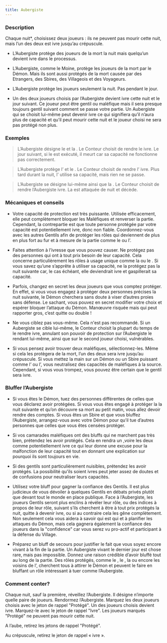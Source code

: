 ```yaml
---
title: Aubergiste
---
```



<Role AUBERGISTE header />

### Description

Chaque nuit*, choisissez deux joueurs : ils ne peuvent pas mourir cette nuit, mais l’un des deux est ivre jusqu’au crépuscule.

-   L’Aubergiste protège des joueurs de la mort la nuit mais quelqu’un devient ivre dans le processus.

-   L’Aubergiste, comme le Moine, protège les joueurs de la mort par le Démon. Mais ils sont aussi protégés de la mort causée par des Etrangers, des Sbires, des Villageois et des Voyageurs.

-   L’Aubergiste protège les joueurs seulement la nuit. Pas pendant le jour.

-   Un des deux joueurs choisis par l’Aubergiste devient ivre cette nuit et le jour suivant. Ce joueur peut être gentil ou maléfique mais il sera presque toujours gentil suivant comment se passe votre partie. Un Aubergiste qui se choisit lui-même peut devenir ivre ce qui signifiera qu’il n’aura plus de capacité et qu’il peut mourir cette nuit et le joueur choisi ne sera pas protégé non plus.

### Exemples

> L’Aubergiste désigne le <Role FOU /> et la <Role FEMME_DE_CHAMBRE />. Le Conteur choisit de rendre le <Role FOU /> ivre. Le jour suivant, si le <Role FOU /> est exécuté, il meurt car sa capacité ne fonctionne pas correctement.

> L’Aubergiste protège l’<Role ASSASSIN /> et le <Role PO />. Le Conteur choisit de rendre l’<Role ASSASSIN /> ivre. Plus tard durant la nuit, l’<Role ASSASSIN /> utilise sa capacité, mais rien ne se passe.

> L’Aubergiste se désigne lui-même ainsi que la <Role FEMME_DE_CHAMBRE />. Le Conteur choisit de rendre l’Aubergiste ivre. La <Role FEMME_DE_CHAMBRE /> est attaquée de nuit et décède.

### Mécaniques et conseils

- Votre capacité de protection est très puissante. Utilisée efficacement, elle peut complètement bloquer les Maléfiques et renverser la partie. Cependant, la contrepartie est que toute personne protégée par votre capacité est potentiellement ivre, donc non fiable. Coordonnez-vous avec les autres Gentils afin de protéger les rôles qui deviennent de plus en plus fort au fur et à mesure de la partie comme le <Role PACIFISTE /> ou l’<Role EXORCISTE />.

- Faites attention à l’ivresse que vous pouvez causer. Ne protégez pas des personnes qui ont à tout prix besoin de leur capacité. Cela concerne particulièrement les rôles à usage unique comme la <Role COURTISANE /> ou le <Role PROFESSEUR />. Si vous savez qu’une <Role COURTISANE /> s’apprête à utiliser sa capacité, ne la protégez pas la nuit suivante car, le cas échéant, elle deviendrait ivre et gaspillerait sa capacité.

- Parfois, changez en secret les deux joueurs que vous comptez protéger. En effet, si vous vous engagez à protéger deux personnes précises la nuit suivante, le Démon cherchera sans doute à viser d’autres proies sans défense. Le sachant, vous pouvez en secret modifier votre choix et espérer bloquer l’attaque du Démon. Manœuvre risquée mais qui peut rapporter gros, c’est quitte ou double !

- Ne vous ciblez pas vous-même. Cela n'est pas recommandé. Si un Aubergiste se cible lui-même, le Conteur choisit la plupart du temps de le rendre ivre, annulant son pouvoir de protection sur l’Aubergiste le rendant lui-même, ainsi que sur le second joueur choisi, vulnérables.

- Si vous pensez avoir trouver deux maléfiques, sélectionnez-les. Même si cela les protègera de la mort, l’un des deux sera ivre jusqu’au crépuscule. Si vous mettez la main sur un Démon ou un Sbire puissant comme l’<Role ASSASSIN /> ou l’<Role AVOCAT_DU_DIABLE />, vous neutralisez des capacités de maléfiques à la source. Cependant, si vous vous trompez, vous pouvez être certain que le gentil sera ivre.

### Bluffer l’Aubergiste

- Si vous êtes le Démon, tuez des personnes différentes de celles que vous déclarez avoir protégées. Si vous vous êtes engagé à protéger la <Role FEMME_DE_CHAMBRE /> la nuit suivante et qu’on découvre sa mort au petit matin, vous allez devoir rendre des comptes. Si vous êtes un Sbire et que vous bluffez l’Aubergiste, arrangez-vous avec votre Démon pour qu’il tue d’autres personnes que celles que vous êtes censées protéger.

- Si vos camarades maléfiques ont des bluffs qui ne marchent pas très bien, prétendez les avoir protégés. Cela en rendra un ,voire les deux comme potentiellement ivre ce qui leur donne une excuse pour la malfonction de leur capacité tout en donnant une explication sur pourquoi ils sont toujours en vie. 

- Si des gentils sont particulièrement nuisibles, prétendez les avoir protégés. La possibilité qu'ils soient ivres peut jeter assez de doutes et de confusions pour neutraliser leurs capacités.

- Utilisez votre bluff pour gagner la confiance des Gentils. Il est plus judicieux de vous dévoiler à quelques Gentils en débats privés plutôt que devant tout le monde en place publique. Face à l’Aubergiste, les joueurs Gentils seront plus enclins à révéler leur rôle, ou des indices à propos de leur rôle, suivant s’ils cherchent à être à tout prix protégés la nuit, quitte à devenir ivre, ou si au contraire cela les gêne complètement. Non seulement cela vous aidera à savoir qui est qui et à planifier les attaques du Démon, mais cela gagnera également la confiance des joueurs dans la "confidence" car vous serez vu pro-actif et participant à la défense du Village.

- Préparez un bluff de secours pour justifier le fait que vous soyez encore vivant à la fin de la partie. Un Aubergiste vivant le dernier jour est chose rare, mais pas impossible. Donnez une raison crédible d’avoir bluffé tout au long de la partie. Des rôles protégés, comme le <Role MARIN />, le <Role FOU />, la <Role BRUTE /> ou encore les voisins de l’<Role HERBORISTE />, cherchent tous à attirer le Démon et peuvent le faire en bluffant un rôle intéressant à tuer comme l’Aubergiste.

### Comment conter?

Chaque nuit, sauf la première, réveillez l’Aubergiste. Il désigne n’importe quelle paire de joueurs. Rendormez l’Aubergiste. Marquez les deux joueurs choisis avec le jeton de rappel "Protégé". Un des joueurs choisis devient ivre. Marquez-le avec le jeton de rappel "Ivre". Les joueurs marqués "Protégé" ne peuvent pas mourir cette nuit.

A l’aube, retirez les jetons de rappel "Protégé".

Au crépuscule, retirez le jeton de rappel « ivre ».